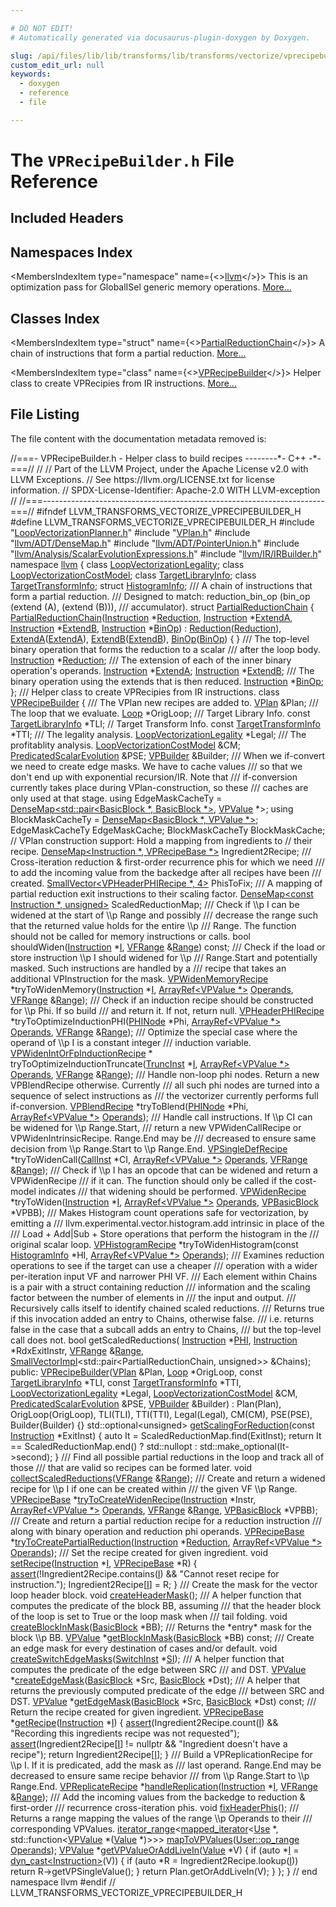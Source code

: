 ```yaml
---

# DO NOT EDIT!
# Automatically generated via docusaurus-plugin-doxygen by Doxygen.

slug: /api/files/lib/lib/transforms/lib/transforms/vectorize/vprecipebuilder-h
custom_edit_url: null
keywords:
  - doxygen
  - reference
  - file

---
```





# The `VPRecipeBuilder.h` File Reference

<DoxygenPage pluginConfig={pluginConfig}>



## Included Headers

<IncludesList>
<IncludesListItem
  filePath="LoopVectorizationPlanner.h"
  permalink="/docs/api/files/lib/lib/transforms/lib/transforms/vectorize/loopvectorizationplanner-h"
  isLocal="true" />
<IncludesListItem
  filePath="VPlan.h"
  permalink="/docs/api/files/lib/lib/transforms/lib/transforms/vectorize/vplan-h"
  isLocal="true" />
<IncludesListItem
  filePath="llvm/ADT/DenseMap.h"
  permalink="/docs/api/files/include/include/llvm/include/llvm/adt/densemap-h"
  isLocal="true" />
<IncludesListItem
  filePath="llvm/ADT/PointerUnion.h"
  permalink="/docs/api/files/include/include/llvm/include/llvm/adt/pointerunion-h"
  isLocal="true" />
<IncludesListItem
  filePath="llvm/Analysis/ScalarEvolutionExpressions.h"
  permalink="/docs/api/files/include/include/llvm/include/llvm/analysis/scalarevolutionexpressions-h"
  isLocal="true" />
<IncludesListItem
  filePath="llvm/IR/IRBuilder.h"
  permalink="/docs/api/files/include/include/llvm/include/llvm/ir/irbuilder-h"
  isLocal="true" />
</IncludesList>

## Namespaces Index

<MembersIndex>

<MembersIndexItem
  type="namespace"
  name={<><a href="/docs/api/namespaces/llvm">llvm</a></>}>
This is an optimization pass for GlobalISel generic memory operations. <a href="/docs/api/namespaces/llvm/#details">More...</a>
</MembersIndexItem>

</MembersIndex>

## Classes Index

<MembersIndex>

<MembersIndexItem
  type="struct"
  name={<><a href="/docs/api/structs/llvm/partialreductionchain">PartialReductionChain</a></>}>
A chain of instructions that form a partial reduction. <a href="/docs/api/structs/llvm/partialreductionchain/#details">More...</a>
</MembersIndexItem>

<MembersIndexItem
  type="class"
  name={<><a href="/docs/api/classes/llvm/vprecipebuilder">VPRecipeBuilder</a></>}>
Helper class to create VPRecipies from IR instructions. <a href="/docs/api/classes/llvm/vprecipebuilder/#details">More...</a>
</MembersIndexItem>

</MembersIndex>


## File Listing

The file content with the documentation metadata removed is:

<ProgramListing>

<Link id="l00001" /><CodeLine lineNumber="1"><span class="doxyHighlightComment">//===- VPRecipeBuilder.h - Helper class to build recipes --------&#42;- C++ -&#42;-===//</span></CodeLine>
<Link id="l00002" /><CodeLine lineNumber="2"><span class="doxyHighlightComment">//</span></CodeLine>
<Link id="l00003" /><CodeLine lineNumber="3"><span class="doxyHighlightComment">// Part of the LLVM Project, under the Apache License v2.0 with LLVM Exceptions.</span></CodeLine>
<Link id="l00004" /><CodeLine lineNumber="4"><span class="doxyHighlightComment">// See https://llvm.org/LICENSE.txt for license information.</span></CodeLine>
<Link id="l00005" /><CodeLine lineNumber="5"><span class="doxyHighlightComment">// SPDX-License-Identifier: Apache-2.0 WITH LLVM-exception</span></CodeLine>
<Link id="l00006" /><CodeLine lineNumber="6"><span class="doxyHighlightComment">//</span></CodeLine>
<Link id="l00007" /><CodeLine lineNumber="7"><span class="doxyHighlightComment">//===----------------------------------------------------------------------===//</span></CodeLine>
<Link id="l00008" /><CodeLine lineNumber="8"></CodeLine>
<Link id="l00009" /><CodeLine lineNumber="9"><span class="doxyHighlightPreprocessor">#ifndef LLVM&#95;TRANSFORMS&#95;VECTORIZE&#95;VPRECIPEBUILDER&#95;H</span></CodeLine>
<Link id="l00010" /><CodeLine lineNumber="10"><span class="doxyHighlightPreprocessor">#define LLVM&#95;TRANSFORMS&#95;VECTORIZE&#95;VPRECIPEBUILDER&#95;H</span></CodeLine>
<Link id="l00011" /><CodeLine lineNumber="11"></CodeLine>
<Link id="l00012" /><CodeLine lineNumber="12"><span class="doxyHighlightPreprocessor">#include &quot;<a href="/docs/api/files/lib/lib/transforms/lib/transforms/vectorize/loopvectorizationplanner-h">LoopVectorizationPlanner.h</a>&quot;</span></CodeLine>
<Link id="l00013" /><CodeLine lineNumber="13"><span class="doxyHighlightPreprocessor">#include &quot;<a href="/docs/api/files/lib/lib/transforms/lib/transforms/vectorize/vplan-h">VPlan.h</a>&quot;</span></CodeLine>
<Link id="l00014" /><CodeLine lineNumber="14"><span class="doxyHighlightPreprocessor">#include &quot;<a href="/docs/api/files/include/include/llvm/include/llvm/adt/densemap-h">llvm/ADT/DenseMap.h</a>&quot;</span></CodeLine>
<Link id="l00015" /><CodeLine lineNumber="15"><span class="doxyHighlightPreprocessor">#include &quot;<a href="/docs/api/files/include/include/llvm/include/llvm/adt/pointerunion-h">llvm/ADT/PointerUnion.h</a>&quot;</span></CodeLine>
<Link id="l00016" /><CodeLine lineNumber="16"><span class="doxyHighlightPreprocessor">#include &quot;<a href="/docs/api/files/include/include/llvm/include/llvm/analysis/scalarevolutionexpressions-h">llvm/Analysis/ScalarEvolutionExpressions.h</a>&quot;</span></CodeLine>
<Link id="l00017" /><CodeLine lineNumber="17"><span class="doxyHighlightPreprocessor">#include &quot;<a href="/docs/api/files/include/include/llvm/include/llvm/ir/irbuilder-h">llvm/IR/IRBuilder.h</a>&quot;</span></CodeLine>
<Link id="l00018" /><CodeLine lineNumber="18"></CodeLine>
<Link id="l00019" /><CodeLine lineNumber="19"><span class="doxyHighlightKeyword">namespace </span><span class="doxyHighlight"><a href="/docs/api/namespaces/llvm">llvm</a> &#123;</span></CodeLine>
<Link id="l00020" /><CodeLine lineNumber="20"></CodeLine>
<Link id="l00021" /><CodeLine lineNumber="21"><span class="doxyHighlightKeyword">class </span><span class="doxyHighlight"><a href="/docs/api/classes/llvm/loopvectorizationlegality">LoopVectorizationLegality</a>;</span></CodeLine>
<Link id="l00022" /><CodeLine lineNumber="22"><span class="doxyHighlightKeyword">class </span><span class="doxyHighlight"><a href="/docs/api/classes/llvm/loopvectorizationcostmodel">LoopVectorizationCostModel</a>;</span></CodeLine>
<Link id="l00023" /><CodeLine lineNumber="23"><span class="doxyHighlightKeyword">class </span><span class="doxyHighlight"><a href="/docs/api/classes/llvm/targetlibraryinfo">TargetLibraryInfo</a>;</span></CodeLine>
<Link id="l00024" /><CodeLine lineNumber="24"><span class="doxyHighlightKeyword">class </span><span class="doxyHighlight"><a href="/docs/api/classes/llvm/targettransforminfo">TargetTransformInfo</a>;</span></CodeLine>
<Link id="l00025" /><CodeLine lineNumber="25"><span class="doxyHighlightKeyword">struct </span><span class="doxyHighlight"><a href="/docs/api/structs/llvm/histograminfo">HistogramInfo</a>;</span></CodeLine>
<Link id="l00026" /><CodeLine lineNumber="26"></CodeLine>
<Link id="l00027" /><CodeLine lineNumber="27"><span class="doxyHighlightComment">/// A chain of instructions that form a partial reduction.</span></CodeLine>
<Link id="l00028" /><CodeLine lineNumber="28"><span class="doxyHighlightComment">/// Designed to match: reduction&#95;bin&#95;op (bin&#95;op (extend (A), (extend (B))),</span></CodeLine>
<Link id="l00029" /><CodeLine lineNumber="29"><span class="doxyHighlightComment">/// accumulator).</span></CodeLine>
<Link id="l00030" /><CodeLine lineNumber="30" lineLink="/docs/api/structs/llvm/partialreductionchain"><span class="doxyHighlightKeyword">struct </span><span class="doxyHighlight"><a href="/docs/api/structs/llvm/partialreductionchain/#a6bfb0bdf19a26c2cf8012431cf3767dc">PartialReductionChain</a> &#123;</span></CodeLine>
<Link id="l00031" /><CodeLine lineNumber="31" lineLink="/docs/api/structs/llvm/partialreductionchain/#a6bfb0bdf19a26c2cf8012431cf3767dc"><span class="doxyHighlight">  <a href="/docs/api/structs/llvm/partialreductionchain/#a6bfb0bdf19a26c2cf8012431cf3767dc">PartialReductionChain</a>(<a href="/docs/api/classes/llvm/instruction">Instruction</a> &#42;<a href="/docs/api/structs/llvm/partialreductionchain/#a7a361f16955c8555edbee19fe966bff4">Reduction</a>, <a href="/docs/api/classes/llvm/instruction">Instruction</a> &#42;<a href="/docs/api/structs/llvm/partialreductionchain/#afbd3156f87785070d240a647f6c9bed8">ExtendA</a>,</span></CodeLine>
<Link id="l00032" /><CodeLine lineNumber="32"><span class="doxyHighlight">                        <a href="/docs/api/classes/llvm/instruction">Instruction</a> &#42;<a href="/docs/api/structs/llvm/partialreductionchain/#a4ac993e4efd6a9e8e3ea11f89ef88ace">ExtendB</a>, <a href="/docs/api/classes/llvm/instruction">Instruction</a> &#42;<a href="/docs/api/structs/llvm/partialreductionchain/#a08b204c4d86e9755fe475ce0ea89969a">BinOp</a>)</span></CodeLine>
<Link id="l00033" /><CodeLine lineNumber="33"><span class="doxyHighlight">      : <a href="/docs/api/structs/llvm/partialreductionchain/#a7a361f16955c8555edbee19fe966bff4">Reduction</a>(<a href="/docs/api/structs/llvm/partialreductionchain/#a7a361f16955c8555edbee19fe966bff4">Reduction</a>), <a href="/docs/api/structs/llvm/partialreductionchain/#afbd3156f87785070d240a647f6c9bed8">ExtendA</a>(<a href="/docs/api/structs/llvm/partialreductionchain/#afbd3156f87785070d240a647f6c9bed8">ExtendA</a>), <a href="/docs/api/structs/llvm/partialreductionchain/#a4ac993e4efd6a9e8e3ea11f89ef88ace">ExtendB</a>(<a href="/docs/api/structs/llvm/partialreductionchain/#a4ac993e4efd6a9e8e3ea11f89ef88ace">ExtendB</a>), <a href="/docs/api/structs/llvm/partialreductionchain/#a08b204c4d86e9755fe475ce0ea89969a">BinOp</a>(<a href="/docs/api/structs/llvm/partialreductionchain/#a08b204c4d86e9755fe475ce0ea89969a">BinOp</a>) &#123;</span></CodeLine>
<Link id="l00034" /><CodeLine lineNumber="34"><span class="doxyHighlight">  &#125;</span></CodeLine>
<Link id="l00035" /><CodeLine lineNumber="35"><span class="doxyHighlightComment">  /// The top-level binary operation that forms the reduction to a scalar</span></CodeLine>
<Link id="l00036" /><CodeLine lineNumber="36"><span class="doxyHighlightComment">  /// after the loop body.</span></CodeLine>
<Link id="l00037" /><CodeLine lineNumber="37" lineLink="/docs/api/structs/llvm/partialreductionchain/#a7a361f16955c8555edbee19fe966bff4"><span class="doxyHighlight">  <a href="/docs/api/classes/llvm/instruction">Instruction</a> &#42;<a href="/docs/api/structs/llvm/partialreductionchain/#a7a361f16955c8555edbee19fe966bff4">Reduction</a>;</span></CodeLine>
<Link id="l00038" /><CodeLine lineNumber="38"><span class="doxyHighlightComment">  /// The extension of each of the inner binary operation&#39;s operands.</span></CodeLine>
<Link id="l00039" /><CodeLine lineNumber="39" lineLink="/docs/api/structs/llvm/partialreductionchain/#afbd3156f87785070d240a647f6c9bed8"><span class="doxyHighlight">  <a href="/docs/api/classes/llvm/instruction">Instruction</a> &#42;<a href="/docs/api/structs/llvm/partialreductionchain/#afbd3156f87785070d240a647f6c9bed8">ExtendA</a>;</span></CodeLine>
<Link id="l00040" /><CodeLine lineNumber="40" lineLink="/docs/api/structs/llvm/partialreductionchain/#a4ac993e4efd6a9e8e3ea11f89ef88ace"><span class="doxyHighlight">  <a href="/docs/api/classes/llvm/instruction">Instruction</a> &#42;<a href="/docs/api/structs/llvm/partialreductionchain/#a4ac993e4efd6a9e8e3ea11f89ef88ace">ExtendB</a>;</span></CodeLine>
<Link id="l00041" /><CodeLine lineNumber="41"></CodeLine>
<Link id="l00042" /><CodeLine lineNumber="42"><span class="doxyHighlightComment">  /// The binary operation using the extends that is then reduced.</span></CodeLine>
<Link id="l00043" /><CodeLine lineNumber="43" lineLink="/docs/api/structs/llvm/partialreductionchain/#a08b204c4d86e9755fe475ce0ea89969a"><span class="doxyHighlight">  <a href="/docs/api/classes/llvm/instruction">Instruction</a> &#42;<a href="/docs/api/structs/llvm/partialreductionchain/#a08b204c4d86e9755fe475ce0ea89969a">BinOp</a>;</span></CodeLine>
<Link id="l00044" /><CodeLine lineNumber="44"><span class="doxyHighlight">&#125;;</span></CodeLine>
<Link id="l00045" /><CodeLine lineNumber="45"></CodeLine>
<Link id="l00046" /><CodeLine lineNumber="46"><span class="doxyHighlightComment">/// Helper class to create VPRecipies from IR instructions.</span></CodeLine>
<Link id="l00047" /><CodeLine lineNumber="47" lineLink="/docs/api/classes/llvm/vprecipebuilder"><span class="doxyHighlightKeyword">class </span><span class="doxyHighlight"><a href="/docs/api/classes/llvm/vprecipebuilder/#afc4659f1aee78e49f4e81af4eacaad23">VPRecipeBuilder</a> &#123;</span></CodeLine>
<Link id="l00048" /><CodeLine lineNumber="48"><span class="doxyHighlightComment">  /// The VPlan new recipes are added to.</span></CodeLine>
<Link id="l00049" /><CodeLine lineNumber="49"><span class="doxyHighlight">  <a href="/docs/api/classes/llvm/vplan">VPlan</a> &amp;Plan;</span></CodeLine>
<Link id="l00050" /><CodeLine lineNumber="50"></CodeLine>
<Link id="l00051" /><CodeLine lineNumber="51"><span class="doxyHighlightComment">  /// The loop that we evaluate.</span></CodeLine>
<Link id="l00052" /><CodeLine lineNumber="52"><span class="doxyHighlight">  <a href="/docs/api/classes/llvm/loop">Loop</a> &#42;OrigLoop;</span></CodeLine>
<Link id="l00053" /><CodeLine lineNumber="53"></CodeLine>
<Link id="l00054" /><CodeLine lineNumber="54"><span class="doxyHighlightComment">  /// Target Library Info.</span></CodeLine>
<Link id="l00055" /><CodeLine lineNumber="55"><span class="doxyHighlight">  </span><span class="doxyHighlightKeyword">const</span><span class="doxyHighlight"> <a href="/docs/api/classes/llvm/targetlibraryinfo">TargetLibraryInfo</a> &#42;TLI;</span></CodeLine>
<Link id="l00056" /><CodeLine lineNumber="56"></CodeLine>
<Link id="l00057" /><CodeLine lineNumber="57"><span class="doxyHighlight">  </span><span class="doxyHighlightComment">// Target Transform Info.</span></CodeLine>
<Link id="l00058" /><CodeLine lineNumber="58"><span class="doxyHighlight">  </span><span class="doxyHighlightKeyword">const</span><span class="doxyHighlight"> <a href="/docs/api/classes/llvm/targettransforminfo">TargetTransformInfo</a> &#42;TTI;</span></CodeLine>
<Link id="l00059" /><CodeLine lineNumber="59"></CodeLine>
<Link id="l00060" /><CodeLine lineNumber="60"><span class="doxyHighlightComment">  /// The legality analysis.</span></CodeLine>
<Link id="l00061" /><CodeLine lineNumber="61"><span class="doxyHighlight">  <a href="/docs/api/classes/llvm/loopvectorizationlegality">LoopVectorizationLegality</a> &#42;Legal;</span></CodeLine>
<Link id="l00062" /><CodeLine lineNumber="62"></CodeLine>
<Link id="l00063" /><CodeLine lineNumber="63"><span class="doxyHighlightComment">  /// The profitablity analysis.</span></CodeLine>
<Link id="l00064" /><CodeLine lineNumber="64"><span class="doxyHighlight">  <a href="/docs/api/classes/llvm/loopvectorizationcostmodel">LoopVectorizationCostModel</a> &amp;CM;</span></CodeLine>
<Link id="l00065" /><CodeLine lineNumber="65"></CodeLine>
<Link id="l00066" /><CodeLine lineNumber="66"><span class="doxyHighlight">  <a href="/docs/api/classes/llvm/predicatedscalarevolution">PredicatedScalarEvolution</a> &amp;PSE;</span></CodeLine>
<Link id="l00067" /><CodeLine lineNumber="67"></CodeLine>
<Link id="l00068" /><CodeLine lineNumber="68"><span class="doxyHighlight">  <a href="/docs/api/classes/llvm/vpbuilder">VPBuilder</a> &amp;Builder;</span></CodeLine>
<Link id="l00069" /><CodeLine lineNumber="69"></CodeLine>
<Link id="l00070" /><CodeLine lineNumber="70"><span class="doxyHighlightComment">  /// When we if-convert we need to create edge masks. We have to cache values</span></CodeLine>
<Link id="l00071" /><CodeLine lineNumber="71"><span class="doxyHighlightComment">  /// so that we don&#39;t end up with exponential recursion/IR. Note that</span></CodeLine>
<Link id="l00072" /><CodeLine lineNumber="72"><span class="doxyHighlightComment">  /// if-conversion currently takes place during VPlan-construction, so these</span></CodeLine>
<Link id="l00073" /><CodeLine lineNumber="73"><span class="doxyHighlightComment">  /// caches are only used at that stage.</span></CodeLine>
<Link id="l00074" /><CodeLine lineNumber="74"><span class="doxyHighlight">  </span><span class="doxyHighlightKeyword">using </span><span class="doxyHighlight">EdgeMaskCacheTy =</span></CodeLine>
<Link id="l00075" /><CodeLine lineNumber="75"><span class="doxyHighlight">      <a href="/docs/api/classes/llvm/densemap">DenseMap&lt;std::pair&lt;BasicBlock &#42;, BasicBlock &#42;&gt;</a>, <a href="/docs/api/classes/llvm/vpvalue">VPValue</a> &#42;&gt;;</span></CodeLine>
<Link id="l00076" /><CodeLine lineNumber="76"><span class="doxyHighlight">  </span><span class="doxyHighlightKeyword">using </span><span class="doxyHighlight">BlockMaskCacheTy = <a href="/docs/api/classes/llvm/densemap">DenseMap&lt;BasicBlock &#42;, VPValue &#42;&gt;</a>;</span></CodeLine>
<Link id="l00077" /><CodeLine lineNumber="77"><span class="doxyHighlight">  EdgeMaskCacheTy EdgeMaskCache;</span></CodeLine>
<Link id="l00078" /><CodeLine lineNumber="78"><span class="doxyHighlight">  BlockMaskCacheTy BlockMaskCache;</span></CodeLine>
<Link id="l00079" /><CodeLine lineNumber="79"></CodeLine>
<Link id="l00080" /><CodeLine lineNumber="80"><span class="doxyHighlight">  </span><span class="doxyHighlightComment">// VPlan construction support: Hold a mapping from ingredients to</span></CodeLine>
<Link id="l00081" /><CodeLine lineNumber="81"><span class="doxyHighlight">  </span><span class="doxyHighlightComment">// their recipe.</span></CodeLine>
<Link id="l00082" /><CodeLine lineNumber="82"><span class="doxyHighlight">  <a href="/docs/api/classes/llvm/densemap">DenseMap&lt;Instruction &#42;, VPRecipeBase &#42;&gt;</a> Ingredient2Recipe;</span></CodeLine>
<Link id="l00083" /><CodeLine lineNumber="83"></CodeLine>
<Link id="l00084" /><CodeLine lineNumber="84"><span class="doxyHighlightComment">  /// Cross-iteration reduction &amp; first-order recurrence phis for which we need</span></CodeLine>
<Link id="l00085" /><CodeLine lineNumber="85"><span class="doxyHighlightComment">  /// to add the incoming value from the backedge after all recipes have been</span></CodeLine>
<Link id="l00086" /><CodeLine lineNumber="86"><span class="doxyHighlightComment">  /// created.</span></CodeLine>
<Link id="l00087" /><CodeLine lineNumber="87"><span class="doxyHighlight">  <a href="/docs/api/classes/llvm/smallvector">SmallVector&lt;VPHeaderPHIRecipe &#42;, 4&gt;</a> PhisToFix;</span></CodeLine>
<Link id="l00088" /><CodeLine lineNumber="88"></CodeLine>
<Link id="l00089" /><CodeLine lineNumber="89"><span class="doxyHighlightComment">  /// A mapping of partial reduction exit instructions to their scaling factor.</span></CodeLine>
<Link id="l00090" /><CodeLine lineNumber="90"><span class="doxyHighlight">  <a href="/docs/api/classes/llvm/densemap">DenseMap&lt;const Instruction &#42;, unsigned&gt;</a> ScaledReductionMap;</span></CodeLine>
<Link id="l00091" /><CodeLine lineNumber="91"></CodeLine>
<Link id="l00092" /><CodeLine lineNumber="92"><span class="doxyHighlightComment">  /// Check if \\p I can be widened at the start of \\p Range and possibly</span></CodeLine>
<Link id="l00093" /><CodeLine lineNumber="93"><span class="doxyHighlightComment">  /// decrease the range such that the returned value holds for the entire \\p</span></CodeLine>
<Link id="l00094" /><CodeLine lineNumber="94"><span class="doxyHighlightComment">  /// Range. The function should not be called for memory instructions or calls.</span></CodeLine>
<Link id="l00095" /><CodeLine lineNumber="95"><span class="doxyHighlight">  </span><span class="doxyHighlightKeywordType">bool</span><span class="doxyHighlight"> shouldWiden(<a href="/docs/api/classes/llvm/instruction">Instruction</a> &#42;<a href="/docs/api/files/lib/lib/support/md5-cpp/#ac0eafdc9ee161b71e7af98af736952fd">I</a>, <a href="/docs/api/structs/llvm/vfrange">VFRange</a> &amp;<a href="/docs/api/files/lib/lib/target/lib/target/nvptx/nvvmintrrange-cpp/#a34bd74317e3f04bfc4318c2d1a470877">Range</a>) </span><span class="doxyHighlightKeyword">const</span><span class="doxyHighlight">;</span></CodeLine>
<Link id="l00096" /><CodeLine lineNumber="96"></CodeLine>
<Link id="l00097" /><CodeLine lineNumber="97"><span class="doxyHighlightComment">  /// Check if the load or store instruction \\p I should widened for \\p</span></CodeLine>
<Link id="l00098" /><CodeLine lineNumber="98"><span class="doxyHighlightComment">  /// Range.Start and potentially masked. Such instructions are handled by a</span></CodeLine>
<Link id="l00099" /><CodeLine lineNumber="99"><span class="doxyHighlightComment">  /// recipe that takes an additional VPInstruction for the mask.</span></CodeLine>
<Link id="l00100" /><CodeLine lineNumber="100"><span class="doxyHighlight">  <a href="/docs/api/classes/llvm/vpwidenmemoryrecipe">VPWidenMemoryRecipe</a> &#42;tryToWidenMemory(<a href="/docs/api/classes/llvm/instruction">Instruction</a> &#42;<a href="/docs/api/files/lib/lib/support/md5-cpp/#ac0eafdc9ee161b71e7af98af736952fd">I</a>,</span></CodeLine>
<Link id="l00101" /><CodeLine lineNumber="101"><span class="doxyHighlight">                                        <a href="/docs/api/classes/llvm/arrayref">ArrayRef&lt;VPValue &#42;&gt;</a> <a href="/docs/api/files/lib/lib/codegen/mirnamerpass-cpp/#a05e4be4ec3e2c3587dda0e376bb6822c">Operands</a>,</span></CodeLine>
<Link id="l00102" /><CodeLine lineNumber="102"><span class="doxyHighlight">                                        <a href="/docs/api/structs/llvm/vfrange">VFRange</a> &amp;<a href="/docs/api/files/lib/lib/target/lib/target/nvptx/nvvmintrrange-cpp/#a34bd74317e3f04bfc4318c2d1a470877">Range</a>);</span></CodeLine>
<Link id="l00103" /><CodeLine lineNumber="103"></CodeLine>
<Link id="l00104" /><CodeLine lineNumber="104"><span class="doxyHighlightComment">  /// Check if an induction recipe should be constructed for \\p Phi. If so build</span></CodeLine>
<Link id="l00105" /><CodeLine lineNumber="105"><span class="doxyHighlightComment">  /// and return it. If not, return null.</span></CodeLine>
<Link id="l00106" /><CodeLine lineNumber="106"><span class="doxyHighlight">  <a href="/docs/api/classes/llvm/vpheaderphirecipe">VPHeaderPHIRecipe</a> &#42;tryToOptimizeInductionPHI(<a href="/docs/api/classes/llvm/phinode">PHINode</a> &#42;Phi,</span></CodeLine>
<Link id="l00107" /><CodeLine lineNumber="107"><span class="doxyHighlight">                                               <a href="/docs/api/classes/llvm/arrayref">ArrayRef&lt;VPValue &#42;&gt;</a> <a href="/docs/api/files/lib/lib/codegen/mirnamerpass-cpp/#a05e4be4ec3e2c3587dda0e376bb6822c">Operands</a>,</span></CodeLine>
<Link id="l00108" /><CodeLine lineNumber="108"><span class="doxyHighlight">                                               <a href="/docs/api/structs/llvm/vfrange">VFRange</a> &amp;<a href="/docs/api/files/lib/lib/target/lib/target/nvptx/nvvmintrrange-cpp/#a34bd74317e3f04bfc4318c2d1a470877">Range</a>);</span></CodeLine>
<Link id="l00109" /><CodeLine lineNumber="109"></CodeLine>
<Link id="l00110" /><CodeLine lineNumber="110"><span class="doxyHighlightComment">  /// Optimize the special case where the operand of \\p I is a constant integer</span></CodeLine>
<Link id="l00111" /><CodeLine lineNumber="111"><span class="doxyHighlightComment">  /// induction variable.</span></CodeLine>
<Link id="l00112" /><CodeLine lineNumber="112"><span class="doxyHighlight">  <a href="/docs/api/classes/llvm/vpwidenintorfpinductionrecipe">VPWidenIntOrFpInductionRecipe</a> &#42;</span></CodeLine>
<Link id="l00113" /><CodeLine lineNumber="113"><span class="doxyHighlight">  tryToOptimizeInductionTruncate(<a href="/docs/api/classes/llvm/truncinst">TruncInst</a> &#42;<a href="/docs/api/files/lib/lib/support/md5-cpp/#ac0eafdc9ee161b71e7af98af736952fd">I</a>, <a href="/docs/api/classes/llvm/arrayref">ArrayRef&lt;VPValue &#42;&gt;</a> <a href="/docs/api/files/lib/lib/codegen/mirnamerpass-cpp/#a05e4be4ec3e2c3587dda0e376bb6822c">Operands</a>,</span></CodeLine>
<Link id="l00114" /><CodeLine lineNumber="114"><span class="doxyHighlight">                                 <a href="/docs/api/structs/llvm/vfrange">VFRange</a> &amp;<a href="/docs/api/files/lib/lib/target/lib/target/nvptx/nvvmintrrange-cpp/#a34bd74317e3f04bfc4318c2d1a470877">Range</a>);</span></CodeLine>
<Link id="l00115" /><CodeLine lineNumber="115"></CodeLine>
<Link id="l00116" /><CodeLine lineNumber="116"><span class="doxyHighlightComment">  /// Handle non-loop phi nodes. Return a new VPBlendRecipe otherwise. Currently</span></CodeLine>
<Link id="l00117" /><CodeLine lineNumber="117"><span class="doxyHighlightComment">  /// all such phi nodes are turned into a sequence of select instructions as</span></CodeLine>
<Link id="l00118" /><CodeLine lineNumber="118"><span class="doxyHighlightComment">  /// the vectorizer currently performs full if-conversion.</span></CodeLine>
<Link id="l00119" /><CodeLine lineNumber="119"><span class="doxyHighlight">  <a href="/docs/api/classes/llvm/vpblendrecipe">VPBlendRecipe</a> &#42;tryToBlend(<a href="/docs/api/classes/llvm/phinode">PHINode</a> &#42;Phi, <a href="/docs/api/classes/llvm/arrayref">ArrayRef&lt;VPValue &#42;&gt;</a> <a href="/docs/api/files/lib/lib/codegen/mirnamerpass-cpp/#a05e4be4ec3e2c3587dda0e376bb6822c">Operands</a>);</span></CodeLine>
<Link id="l00120" /><CodeLine lineNumber="120"></CodeLine>
<Link id="l00121" /><CodeLine lineNumber="121"><span class="doxyHighlightComment">  /// Handle call instructions. If \\p CI can be widened for \\p Range.Start,</span></CodeLine>
<Link id="l00122" /><CodeLine lineNumber="122"><span class="doxyHighlightComment">  /// return a new VPWidenCallRecipe or VPWidenIntrinsicRecipe. Range.End may be</span></CodeLine>
<Link id="l00123" /><CodeLine lineNumber="123"><span class="doxyHighlightComment">  /// decreased to ensure same decision from \\p Range.Start to \\p Range.End.</span></CodeLine>
<Link id="l00124" /><CodeLine lineNumber="124"><span class="doxyHighlight">  <a href="/docs/api/classes/llvm/vpsingledefrecipe">VPSingleDefRecipe</a> &#42;tryToWidenCall(<a href="/docs/api/classes/llvm/callinst">CallInst</a> &#42;CI, <a href="/docs/api/classes/llvm/arrayref">ArrayRef&lt;VPValue &#42;&gt;</a> <a href="/docs/api/files/lib/lib/codegen/mirnamerpass-cpp/#a05e4be4ec3e2c3587dda0e376bb6822c">Operands</a>,</span></CodeLine>
<Link id="l00125" /><CodeLine lineNumber="125"><span class="doxyHighlight">                                    <a href="/docs/api/structs/llvm/vfrange">VFRange</a> &amp;<a href="/docs/api/files/lib/lib/target/lib/target/nvptx/nvvmintrrange-cpp/#a34bd74317e3f04bfc4318c2d1a470877">Range</a>);</span></CodeLine>
<Link id="l00126" /><CodeLine lineNumber="126"></CodeLine>
<Link id="l00127" /><CodeLine lineNumber="127"><span class="doxyHighlightComment">  /// Check if \\p I has an opcode that can be widened and return a VPWidenRecipe</span></CodeLine>
<Link id="l00128" /><CodeLine lineNumber="128"><span class="doxyHighlightComment">  /// if it can. The function should only be called if the cost-model indicates</span></CodeLine>
<Link id="l00129" /><CodeLine lineNumber="129"><span class="doxyHighlightComment">  /// that widening should be performed.</span></CodeLine>
<Link id="l00130" /><CodeLine lineNumber="130"><span class="doxyHighlight">  <a href="/docs/api/classes/llvm/vpwidenrecipe">VPWidenRecipe</a> &#42;tryToWiden(<a href="/docs/api/classes/llvm/instruction">Instruction</a> &#42;<a href="/docs/api/files/lib/lib/support/md5-cpp/#ac0eafdc9ee161b71e7af98af736952fd">I</a>, <a href="/docs/api/classes/llvm/arrayref">ArrayRef&lt;VPValue &#42;&gt;</a> <a href="/docs/api/files/lib/lib/codegen/mirnamerpass-cpp/#a05e4be4ec3e2c3587dda0e376bb6822c">Operands</a>,</span></CodeLine>
<Link id="l00131" /><CodeLine lineNumber="131"><span class="doxyHighlight">                            <a href="/docs/api/classes/llvm/vpbasicblock">VPBasicBlock</a> &#42;VPBB);</span></CodeLine>
<Link id="l00132" /><CodeLine lineNumber="132"></CodeLine>
<Link id="l00133" /><CodeLine lineNumber="133"><span class="doxyHighlightComment">  /// Makes Histogram count operations safe for vectorization, by emitting a</span></CodeLine>
<Link id="l00134" /><CodeLine lineNumber="134"><span class="doxyHighlightComment">  /// llvm.experimental.vector.histogram.add intrinsic in place of the</span></CodeLine>
<Link id="l00135" /><CodeLine lineNumber="135"><span class="doxyHighlightComment">  /// Load + Add|Sub + Store operations that perform the histogram in the</span></CodeLine>
<Link id="l00136" /><CodeLine lineNumber="136"><span class="doxyHighlightComment">  /// original scalar loop.</span></CodeLine>
<Link id="l00137" /><CodeLine lineNumber="137"><span class="doxyHighlight">  <a href="/docs/api/classes/llvm/vphistogramrecipe">VPHistogramRecipe</a> &#42;tryToWidenHistogram(</span><span class="doxyHighlightKeyword">const</span><span class="doxyHighlight"> <a href="/docs/api/structs/llvm/histograminfo">HistogramInfo</a> &#42;HI,</span></CodeLine>
<Link id="l00138" /><CodeLine lineNumber="138"><span class="doxyHighlight">                                         <a href="/docs/api/classes/llvm/arrayref">ArrayRef&lt;VPValue &#42;&gt;</a> <a href="/docs/api/files/lib/lib/codegen/mirnamerpass-cpp/#a05e4be4ec3e2c3587dda0e376bb6822c">Operands</a>);</span></CodeLine>
<Link id="l00139" /><CodeLine lineNumber="139"></CodeLine>
<Link id="l00140" /><CodeLine lineNumber="140"><span class="doxyHighlightComment">  /// Examines reduction operations to see if the target can use a cheaper</span></CodeLine>
<Link id="l00141" /><CodeLine lineNumber="141"><span class="doxyHighlightComment">  /// operation with a wider per-iteration input VF and narrower PHI VF.</span></CodeLine>
<Link id="l00142" /><CodeLine lineNumber="142"><span class="doxyHighlightComment">  /// Each element within Chains is a pair with a struct containing reduction</span></CodeLine>
<Link id="l00143" /><CodeLine lineNumber="143"><span class="doxyHighlightComment">  /// information and the scaling factor between the number of elements in</span></CodeLine>
<Link id="l00144" /><CodeLine lineNumber="144"><span class="doxyHighlightComment">  /// the input and output.</span></CodeLine>
<Link id="l00145" /><CodeLine lineNumber="145"><span class="doxyHighlightComment">  /// Recursively calls itself to identify chained scaled reductions.</span></CodeLine>
<Link id="l00146" /><CodeLine lineNumber="146"><span class="doxyHighlightComment">  /// Returns true if this invocation added an entry to Chains, otherwise false.</span></CodeLine>
<Link id="l00147" /><CodeLine lineNumber="147"><span class="doxyHighlightComment">  /// i.e. returns false in the case that a subcall adds an entry to Chains,</span></CodeLine>
<Link id="l00148" /><CodeLine lineNumber="148"><span class="doxyHighlightComment">  /// but the top-level call does not.</span></CodeLine>
<Link id="l00149" /><CodeLine lineNumber="149"><span class="doxyHighlight">  </span><span class="doxyHighlightKeywordType">bool</span><span class="doxyHighlight"> getScaledReductions(</span></CodeLine>
<Link id="l00150" /><CodeLine lineNumber="150"><span class="doxyHighlight">      <a href="/docs/api/classes/llvm/instruction">Instruction</a> &#42;<a href="/docs/api/files/lib/lib/target/lib/target/amdgpu/amdgpurewriteundefforphi-cpp/#a2e83cb1bc3f5e8986cbd14575755a134">PHI</a>, <a href="/docs/api/classes/llvm/instruction">Instruction</a> &#42;RdxExitInstr, <a href="/docs/api/structs/llvm/vfrange">VFRange</a> &amp;<a href="/docs/api/files/lib/lib/target/lib/target/nvptx/nvvmintrrange-cpp/#a34bd74317e3f04bfc4318c2d1a470877">Range</a>,</span></CodeLine>
<Link id="l00151" /><CodeLine lineNumber="151"><span class="doxyHighlight">      <a href="/docs/api/classes/llvm/smallvectorimpl">SmallVectorImpl</a>&lt;std::pair&lt;PartialReductionChain, unsigned&gt;&gt; &amp;Chains);</span></CodeLine>
<Link id="l00152" /><CodeLine lineNumber="152"></CodeLine>
<Link id="l00153" /><CodeLine lineNumber="153"><span class="doxyHighlightKeyword">public</span><span class="doxyHighlight">:</span></CodeLine>
<Link id="l00154" /><CodeLine lineNumber="154" lineLink="/docs/api/classes/llvm/vprecipebuilder/#afc4659f1aee78e49f4e81af4eacaad23"><span class="doxyHighlight">  <a href="/docs/api/classes/llvm/vprecipebuilder/#afc4659f1aee78e49f4e81af4eacaad23">VPRecipeBuilder</a>(<a href="/docs/api/classes/llvm/vplan">VPlan</a> &amp;Plan, <a href="/docs/api/classes/llvm/loop">Loop</a> &#42;OrigLoop, </span><span class="doxyHighlightKeyword">const</span><span class="doxyHighlight"> <a href="/docs/api/classes/llvm/targetlibraryinfo">TargetLibraryInfo</a> &#42;TLI,</span></CodeLine>
<Link id="l00155" /><CodeLine lineNumber="155"><span class="doxyHighlight">                  </span><span class="doxyHighlightKeyword">const</span><span class="doxyHighlight"> <a href="/docs/api/classes/llvm/targettransforminfo">TargetTransformInfo</a> &#42;TTI,</span></CodeLine>
<Link id="l00156" /><CodeLine lineNumber="156"><span class="doxyHighlight">                  <a href="/docs/api/classes/llvm/loopvectorizationlegality">LoopVectorizationLegality</a> &#42;Legal,</span></CodeLine>
<Link id="l00157" /><CodeLine lineNumber="157"><span class="doxyHighlight">                  <a href="/docs/api/classes/llvm/loopvectorizationcostmodel">LoopVectorizationCostModel</a> &amp;CM,</span></CodeLine>
<Link id="l00158" /><CodeLine lineNumber="158"><span class="doxyHighlight">                  <a href="/docs/api/classes/llvm/predicatedscalarevolution">PredicatedScalarEvolution</a> &amp;PSE, <a href="/docs/api/classes/llvm/vpbuilder">VPBuilder</a> &amp;Builder)</span></CodeLine>
<Link id="l00159" /><CodeLine lineNumber="159"><span class="doxyHighlight">      : Plan(Plan), OrigLoop(OrigLoop), TLI(TLI), TTI(TTI), Legal(Legal),</span></CodeLine>
<Link id="l00160" /><CodeLine lineNumber="160"><span class="doxyHighlight">        CM(CM), PSE(PSE), Builder(Builder) &#123;&#125;</span></CodeLine>
<Link id="l00161" /><CodeLine lineNumber="161"></CodeLine>
<Link id="l00162" /><CodeLine lineNumber="162" lineLink="/docs/api/classes/llvm/vprecipebuilder/#a830fac639095604081943918ff84f703"><span class="doxyHighlight">  std::optional&lt;unsigned&gt; <a href="/docs/api/classes/llvm/vprecipebuilder/#a830fac639095604081943918ff84f703">getScalingForReduction</a>(</span><span class="doxyHighlightKeyword">const</span><span class="doxyHighlight"> <a href="/docs/api/classes/llvm/instruction">Instruction</a> &#42;ExitInst) &#123;</span></CodeLine>
<Link id="l00163" /><CodeLine lineNumber="163"><span class="doxyHighlight">    </span><span class="doxyHighlightKeyword">auto</span><span class="doxyHighlight"> It = ScaledReductionMap.find(ExitInst);</span></CodeLine>
<Link id="l00164" /><CodeLine lineNumber="164"><span class="doxyHighlight">    </span><span class="doxyHighlightKeywordFlow">return</span><span class="doxyHighlight"> It == ScaledReductionMap.end() ? std::nullopt</span></CodeLine>
<Link id="l00165" /><CodeLine lineNumber="165"><span class="doxyHighlight">                                          : std::make&#95;optional(It-&gt;second);</span></CodeLine>
<Link id="l00166" /><CodeLine lineNumber="166"><span class="doxyHighlight">  &#125;</span></CodeLine>
<Link id="l00167" /><CodeLine lineNumber="167"></CodeLine>
<Link id="l00168" /><CodeLine lineNumber="168"><span class="doxyHighlightComment">  /// Find all possible partial reductions in the loop and track all of those</span></CodeLine>
<Link id="l00169" /><CodeLine lineNumber="169"><span class="doxyHighlightComment">  /// that are valid so recipes can be formed later.</span></CodeLine>
<Link id="l00170" /><CodeLine lineNumber="170"><span class="doxyHighlight">  </span><span class="doxyHighlightKeywordType">void</span><span class="doxyHighlight"> <a href="/docs/api/classes/llvm/vprecipebuilder/#a8dc41af84f49f4b418bddf15547755af">collectScaledReductions</a>(<a href="/docs/api/structs/llvm/vfrange">VFRange</a> &amp;<a href="/docs/api/files/lib/lib/target/lib/target/nvptx/nvvmintrrange-cpp/#a34bd74317e3f04bfc4318c2d1a470877">Range</a>);</span></CodeLine>
<Link id="l00171" /><CodeLine lineNumber="171"></CodeLine>
<Link id="l00172" /><CodeLine lineNumber="172"><span class="doxyHighlightComment">  /// Create and return a widened recipe for \\p I if one can be created within</span></CodeLine>
<Link id="l00173" /><CodeLine lineNumber="173"><span class="doxyHighlightComment">  /// the given VF \\p Range.</span></CodeLine>
<Link id="l00174" /><CodeLine lineNumber="174"><span class="doxyHighlight">  <a href="/docs/api/classes/llvm/vprecipebase">VPRecipeBase</a> &#42;<a href="/docs/api/classes/llvm/vprecipebuilder/#a760fb390c24b907500c0a181fada9590">tryToCreateWidenRecipe</a>(<a href="/docs/api/classes/llvm/instruction">Instruction</a> &#42;Instr,</span></CodeLine>
<Link id="l00175" /><CodeLine lineNumber="175"><span class="doxyHighlight">                                       <a href="/docs/api/classes/llvm/arrayref">ArrayRef&lt;VPValue &#42;&gt;</a> <a href="/docs/api/files/lib/lib/codegen/mirnamerpass-cpp/#a05e4be4ec3e2c3587dda0e376bb6822c">Operands</a>,</span></CodeLine>
<Link id="l00176" /><CodeLine lineNumber="176"><span class="doxyHighlight">                                       <a href="/docs/api/structs/llvm/vfrange">VFRange</a> &amp;<a href="/docs/api/files/lib/lib/target/lib/target/nvptx/nvvmintrrange-cpp/#a34bd74317e3f04bfc4318c2d1a470877">Range</a>, <a href="/docs/api/classes/llvm/vpbasicblock">VPBasicBlock</a> &#42;VPBB);</span></CodeLine>
<Link id="l00177" /><CodeLine lineNumber="177"></CodeLine>
<Link id="l00178" /><CodeLine lineNumber="178"><span class="doxyHighlightComment">  /// Create and return a partial reduction recipe for a reduction instruction</span></CodeLine>
<Link id="l00179" /><CodeLine lineNumber="179"><span class="doxyHighlightComment">  /// along with binary operation and reduction phi operands.</span></CodeLine>
<Link id="l00180" /><CodeLine lineNumber="180"><span class="doxyHighlight">  <a href="/docs/api/classes/llvm/vprecipebase">VPRecipeBase</a> &#42;<a href="/docs/api/classes/llvm/vprecipebuilder/#a06a097fb3e3b640d70709b4770408024">tryToCreatePartialReduction</a>(<a href="/docs/api/classes/llvm/instruction">Instruction</a> &#42;<a href="/docs/api/files/lib/lib/transforms/lib/transforms/scalar/loopstrengthreduce-cpp/#a175f1f53cc9c3619505ffbd13aca087f">Reduction</a>,</span></CodeLine>
<Link id="l00181" /><CodeLine lineNumber="181"><span class="doxyHighlight">                                            <a href="/docs/api/classes/llvm/arrayref">ArrayRef&lt;VPValue &#42;&gt;</a> <a href="/docs/api/files/lib/lib/codegen/mirnamerpass-cpp/#a05e4be4ec3e2c3587dda0e376bb6822c">Operands</a>);</span></CodeLine>
<Link id="l00182" /><CodeLine lineNumber="182"></CodeLine>
<Link id="l00183" /><CodeLine lineNumber="183"><span class="doxyHighlightComment">  /// Set the recipe created for given ingredient.</span></CodeLine>
<Link id="l00184" /><CodeLine lineNumber="184" lineLink="/docs/api/classes/llvm/vprecipebuilder/#a919404e870cee5ce3eea6e0cfb4238d4"><span class="doxyHighlight">  </span><span class="doxyHighlightKeywordType">void</span><span class="doxyHighlight"> <a href="/docs/api/classes/llvm/vprecipebuilder/#a919404e870cee5ce3eea6e0cfb4238d4">setRecipe</a>(<a href="/docs/api/classes/llvm/instruction">Instruction</a> &#42;<a href="/docs/api/files/lib/lib/support/md5-cpp/#ac0eafdc9ee161b71e7af98af736952fd">I</a>, <a href="/docs/api/classes/llvm/vprecipebase">VPRecipeBase</a> &#42;R) &#123;</span></CodeLine>
<Link id="l00185" /><CodeLine lineNumber="185"><span class="doxyHighlight">    <a href="/docs/api/files/lib/lib/target/lib/target/amdgpu/silowercontrolflow-cpp/#a4868c5d81c5ccc98c47aeab6244346a0">assert</a>(!Ingredient2Recipe.contains(<a href="/docs/api/files/lib/lib/support/md5-cpp/#ac0eafdc9ee161b71e7af98af736952fd">I</a>) &amp;&amp;</span></CodeLine>
<Link id="l00186" /><CodeLine lineNumber="186"><span class="doxyHighlight">           </span><span class="doxyHighlightStringLiteral">&quot;Cannot reset recipe for instruction.&quot;</span><span class="doxyHighlight">);</span></CodeLine>
<Link id="l00187" /><CodeLine lineNumber="187"><span class="doxyHighlight">    Ingredient2Recipe&#91;<a href="/docs/api/files/lib/lib/support/md5-cpp/#ac0eafdc9ee161b71e7af98af736952fd">I</a>&#93; = R;</span></CodeLine>
<Link id="l00188" /><CodeLine lineNumber="188"><span class="doxyHighlight">  &#125;</span></CodeLine>
<Link id="l00189" /><CodeLine lineNumber="189"></CodeLine>
<Link id="l00190" /><CodeLine lineNumber="190"><span class="doxyHighlightComment">  /// Create the mask for the vector loop header block.</span></CodeLine>
<Link id="l00191" /><CodeLine lineNumber="191"><span class="doxyHighlight">  </span><span class="doxyHighlightKeywordType">void</span><span class="doxyHighlight"> <a href="/docs/api/classes/llvm/vprecipebuilder/#a826173bded23a3839e30074a98ad34a1">createHeaderMask</a>();</span></CodeLine>
<Link id="l00192" /><CodeLine lineNumber="192"></CodeLine>
<Link id="l00193" /><CodeLine lineNumber="193"><span class="doxyHighlightComment">  /// A helper function that computes the predicate of the block BB, assuming</span></CodeLine>
<Link id="l00194" /><CodeLine lineNumber="194"><span class="doxyHighlightComment">  /// that the header block of the loop is set to True or the loop mask when</span></CodeLine>
<Link id="l00195" /><CodeLine lineNumber="195"><span class="doxyHighlightComment">  /// tail folding.</span></CodeLine>
<Link id="l00196" /><CodeLine lineNumber="196"><span class="doxyHighlight">  </span><span class="doxyHighlightKeywordType">void</span><span class="doxyHighlight"> <a href="/docs/api/classes/llvm/vprecipebuilder/#a8a4bd8661b898e837b18df553e937311">createBlockInMask</a>(<a href="/docs/api/classes/llvm/basicblock">BasicBlock</a> &#42;BB);</span></CodeLine>
<Link id="l00197" /><CodeLine lineNumber="197"></CodeLine>
<Link id="l00198" /><CodeLine lineNumber="198"><span class="doxyHighlightComment">  /// Returns the &#42;entry&#42; mask for the block \\p BB.</span></CodeLine>
<Link id="l00199" /><CodeLine lineNumber="199"><span class="doxyHighlight">  <a href="/docs/api/classes/llvm/vpvalue">VPValue</a> &#42;<a href="/docs/api/classes/llvm/vprecipebuilder/#a38a607d72d35cad5060b4cd7b5934bb5">getBlockInMask</a>(<a href="/docs/api/classes/llvm/basicblock">BasicBlock</a> &#42;BB) </span><span class="doxyHighlightKeyword">const</span><span class="doxyHighlight">;</span></CodeLine>
<Link id="l00200" /><CodeLine lineNumber="200"></CodeLine>
<Link id="l00201" /><CodeLine lineNumber="201"><span class="doxyHighlightComment">  /// Create an edge mask for every destination of cases and/or default.</span></CodeLine>
<Link id="l00202" /><CodeLine lineNumber="202"><span class="doxyHighlight">  </span><span class="doxyHighlightKeywordType">void</span><span class="doxyHighlight"> <a href="/docs/api/classes/llvm/vprecipebuilder/#a2e7e2adb0e2bd1c35df6aee471fc1db7">createSwitchEdgeMasks</a>(<a href="/docs/api/classes/llvm/switchinst">SwitchInst</a> &#42;<a href="/docs/api/namespaces/llvm/si">SI</a>);</span></CodeLine>
<Link id="l00203" /><CodeLine lineNumber="203"></CodeLine>
<Link id="l00204" /><CodeLine lineNumber="204"><span class="doxyHighlightComment">  /// A helper function that computes the predicate of the edge between SRC</span></CodeLine>
<Link id="l00205" /><CodeLine lineNumber="205"><span class="doxyHighlightComment">  /// and DST.</span></CodeLine>
<Link id="l00206" /><CodeLine lineNumber="206"><span class="doxyHighlight">  <a href="/docs/api/classes/llvm/vpvalue">VPValue</a> &#42;<a href="/docs/api/classes/llvm/vprecipebuilder/#a0775987674a0fc922481db1966a5fdf5">createEdgeMask</a>(<a href="/docs/api/classes/llvm/basicblock">BasicBlock</a> &#42;Src, <a href="/docs/api/classes/llvm/basicblock">BasicBlock</a> &#42;Dst);</span></CodeLine>
<Link id="l00207" /><CodeLine lineNumber="207"></CodeLine>
<Link id="l00208" /><CodeLine lineNumber="208"><span class="doxyHighlightComment">  /// A helper that returns the previously computed predicate of the edge</span></CodeLine>
<Link id="l00209" /><CodeLine lineNumber="209"><span class="doxyHighlightComment">  /// between SRC and DST.</span></CodeLine>
<Link id="l00210" /><CodeLine lineNumber="210"><span class="doxyHighlight">  <a href="/docs/api/classes/llvm/vpvalue">VPValue</a> &#42;<a href="/docs/api/classes/llvm/vprecipebuilder/#a4a24061cba79c1c33396b71076a7379e">getEdgeMask</a>(<a href="/docs/api/classes/llvm/basicblock">BasicBlock</a> &#42;Src, <a href="/docs/api/classes/llvm/basicblock">BasicBlock</a> &#42;Dst) </span><span class="doxyHighlightKeyword">const</span><span class="doxyHighlight">;</span></CodeLine>
<Link id="l00211" /><CodeLine lineNumber="211"></CodeLine>
<Link id="l00212" /><CodeLine lineNumber="212"><span class="doxyHighlightComment">  /// Return the recipe created for given ingredient.</span></CodeLine>
<Link id="l00213" /><CodeLine lineNumber="213" lineLink="/docs/api/classes/llvm/vprecipebuilder/#af5f874dc688e86699e648825bfcbf495"><span class="doxyHighlight">  <a href="/docs/api/classes/llvm/vprecipebase">VPRecipeBase</a> &#42;<a href="/docs/api/classes/llvm/vprecipebuilder/#af5f874dc688e86699e648825bfcbf495">getRecipe</a>(<a href="/docs/api/classes/llvm/instruction">Instruction</a> &#42;<a href="/docs/api/files/lib/lib/support/md5-cpp/#ac0eafdc9ee161b71e7af98af736952fd">I</a>) &#123;</span></CodeLine>
<Link id="l00214" /><CodeLine lineNumber="214"><span class="doxyHighlight">    <a href="/docs/api/files/lib/lib/target/lib/target/amdgpu/silowercontrolflow-cpp/#a4868c5d81c5ccc98c47aeab6244346a0">assert</a>(Ingredient2Recipe.count(<a href="/docs/api/files/lib/lib/support/md5-cpp/#ac0eafdc9ee161b71e7af98af736952fd">I</a>) &amp;&amp;</span></CodeLine>
<Link id="l00215" /><CodeLine lineNumber="215"><span class="doxyHighlight">           </span><span class="doxyHighlightStringLiteral">&quot;Recording this ingredients recipe was not requested&quot;</span><span class="doxyHighlight">);</span></CodeLine>
<Link id="l00216" /><CodeLine lineNumber="216"><span class="doxyHighlight">    <a href="/docs/api/files/lib/lib/target/lib/target/amdgpu/silowercontrolflow-cpp/#a4868c5d81c5ccc98c47aeab6244346a0">assert</a>(Ingredient2Recipe&#91;<a href="/docs/api/files/lib/lib/support/md5-cpp/#ac0eafdc9ee161b71e7af98af736952fd">I</a>&#93; != </span><span class="doxyHighlightKeyword">nullptr</span><span class="doxyHighlight"> &amp;&amp;</span></CodeLine>
<Link id="l00217" /><CodeLine lineNumber="217"><span class="doxyHighlight">           </span><span class="doxyHighlightStringLiteral">&quot;Ingredient doesn&#39;t have a recipe&quot;</span><span class="doxyHighlight">);</span></CodeLine>
<Link id="l00218" /><CodeLine lineNumber="218"><span class="doxyHighlight">    </span><span class="doxyHighlightKeywordFlow">return</span><span class="doxyHighlight"> Ingredient2Recipe&#91;<a href="/docs/api/files/lib/lib/support/md5-cpp/#ac0eafdc9ee161b71e7af98af736952fd">I</a>&#93;;</span></CodeLine>
<Link id="l00219" /><CodeLine lineNumber="219"><span class="doxyHighlight">  &#125;</span></CodeLine>
<Link id="l00220" /><CodeLine lineNumber="220"></CodeLine>
<Link id="l00221" /><CodeLine lineNumber="221"><span class="doxyHighlightComment">  /// Build a VPReplicationRecipe for \\p I. If it is predicated, add the mask as</span></CodeLine>
<Link id="l00222" /><CodeLine lineNumber="222"><span class="doxyHighlightComment">  /// last operand. Range.End may be decreased to ensure same recipe behavior</span></CodeLine>
<Link id="l00223" /><CodeLine lineNumber="223"><span class="doxyHighlightComment">  /// from \\p Range.Start to \\p Range.End.</span></CodeLine>
<Link id="l00224" /><CodeLine lineNumber="224"><span class="doxyHighlight">  <a href="/docs/api/classes/llvm/vpreplicaterecipe">VPReplicateRecipe</a> &#42;<a href="/docs/api/classes/llvm/vprecipebuilder/#a2c36c7d44a38145e7c72340d1b0e34d8">handleReplication</a>(<a href="/docs/api/classes/llvm/instruction">Instruction</a> &#42;<a href="/docs/api/files/lib/lib/support/md5-cpp/#ac0eafdc9ee161b71e7af98af736952fd">I</a>, <a href="/docs/api/structs/llvm/vfrange">VFRange</a> &amp;<a href="/docs/api/files/lib/lib/target/lib/target/nvptx/nvvmintrrange-cpp/#a34bd74317e3f04bfc4318c2d1a470877">Range</a>);</span></CodeLine>
<Link id="l00225" /><CodeLine lineNumber="225"></CodeLine>
<Link id="l00226" /><CodeLine lineNumber="226"><span class="doxyHighlightComment">  /// Add the incoming values from the backedge to reduction &amp; first-order</span></CodeLine>
<Link id="l00227" /><CodeLine lineNumber="227"><span class="doxyHighlightComment">  /// recurrence cross-iteration phis.</span></CodeLine>
<Link id="l00228" /><CodeLine lineNumber="228"><span class="doxyHighlight">  </span><span class="doxyHighlightKeywordType">void</span><span class="doxyHighlight"> <a href="/docs/api/classes/llvm/vprecipebuilder/#a6d8fbabf45554d7d598dc8eb4eca41cf">fixHeaderPhis</a>();</span></CodeLine>
<Link id="l00229" /><CodeLine lineNumber="229"></CodeLine>
<Link id="l00230" /><CodeLine lineNumber="230"><span class="doxyHighlightComment">  /// Returns a range mapping the values of the range \\p Operands to their</span></CodeLine>
<Link id="l00231" /><CodeLine lineNumber="231"><span class="doxyHighlightComment">  /// corresponding VPValues.</span></CodeLine>
<Link id="l00232" /><CodeLine lineNumber="232"><span class="doxyHighlight">  <a href="/docs/api/classes/llvm/iterator-range">iterator&#95;range</a>&lt;<a href="/docs/api/classes/llvm/mapped-iterator">mapped&#95;iterator</a>&lt;<a href="/docs/api/classes/llvm/use">Use</a> &#42;, std::function&lt;<a href="/docs/api/classes/llvm/vpvalue">VPValue</a> &#42;(<a href="/docs/api/classes/llvm/value">Value</a> &#42;)&gt;&gt;&gt;</span></CodeLine>
<Link id="l00233" /><CodeLine lineNumber="233"><span class="doxyHighlight">  <a href="/docs/api/classes/llvm/vprecipebuilder/#a537d8b3b5160caeb94b20a21a9f6dcff">mapToVPValues</a>(<a href="/docs/api/classes/llvm/user/#a917548288129e24325af275795e4622f">User::op&#95;range</a> <a href="/docs/api/files/lib/lib/codegen/mirnamerpass-cpp/#a05e4be4ec3e2c3587dda0e376bb6822c">Operands</a>);</span></CodeLine>
<Link id="l00234" /><CodeLine lineNumber="234"></CodeLine>
<Link id="l00235" /><CodeLine lineNumber="235" lineLink="/docs/api/classes/llvm/vprecipebuilder/#a7951985b28c0786b4ca50f061172ff22"><span class="doxyHighlight">  <a href="/docs/api/classes/llvm/vpvalue">VPValue</a> &#42;<a href="/docs/api/classes/llvm/vprecipebuilder/#a7951985b28c0786b4ca50f061172ff22">getVPValueOrAddLiveIn</a>(<a href="/docs/api/classes/llvm/value">Value</a> &#42;V) &#123;</span></CodeLine>
<Link id="l00236" /><CodeLine lineNumber="236"><span class="doxyHighlight">    </span><span class="doxyHighlightKeywordFlow">if</span><span class="doxyHighlight"> (</span><span class="doxyHighlightKeyword">auto</span><span class="doxyHighlight"> &#42;<a href="/docs/api/files/lib/lib/support/md5-cpp/#ac0eafdc9ee161b71e7af98af736952fd">I</a> = <a href="/docs/api/namespaces/llvm/#a22eeee01734061ac1b31ccd994c49eef">dyn&#95;cast&lt;Instruction&gt;</a>(V)) &#123;</span></CodeLine>
<Link id="l00237" /><CodeLine lineNumber="237"><span class="doxyHighlight">      </span><span class="doxyHighlightKeywordFlow">if</span><span class="doxyHighlight"> (</span><span class="doxyHighlightKeyword">auto</span><span class="doxyHighlight"> &#42;R = Ingredient2Recipe.lookup(<a href="/docs/api/files/lib/lib/support/md5-cpp/#ac0eafdc9ee161b71e7af98af736952fd">I</a>))</span></CodeLine>
<Link id="l00238" /><CodeLine lineNumber="238"><span class="doxyHighlight">        </span><span class="doxyHighlightKeywordFlow">return</span><span class="doxyHighlight"> R-&gt;getVPSingleValue();</span></CodeLine>
<Link id="l00239" /><CodeLine lineNumber="239"><span class="doxyHighlight">    &#125;</span></CodeLine>
<Link id="l00240" /><CodeLine lineNumber="240"><span class="doxyHighlight">    </span><span class="doxyHighlightKeywordFlow">return</span><span class="doxyHighlight"> Plan.getOrAddLiveIn(V);</span></CodeLine>
<Link id="l00241" /><CodeLine lineNumber="241"><span class="doxyHighlight">  &#125;</span></CodeLine>
<Link id="l00242" /><CodeLine lineNumber="242"><span class="doxyHighlight">&#125;;</span></CodeLine>
<Link id="l00243" /><CodeLine lineNumber="243"><span class="doxyHighlight">&#125; </span><span class="doxyHighlightComment">// end namespace llvm</span></CodeLine>
<Link id="l00244" /><CodeLine lineNumber="244"></CodeLine>
<Link id="l00245" /><CodeLine lineNumber="245"><span class="doxyHighlightPreprocessor">#endif </span><span class="doxyHighlightComment">// LLVM&#95;TRANSFORMS&#95;VECTORIZE&#95;VPRECIPEBUILDER&#95;H</span></CodeLine>

</ProgramListing>


</DoxygenPage>
